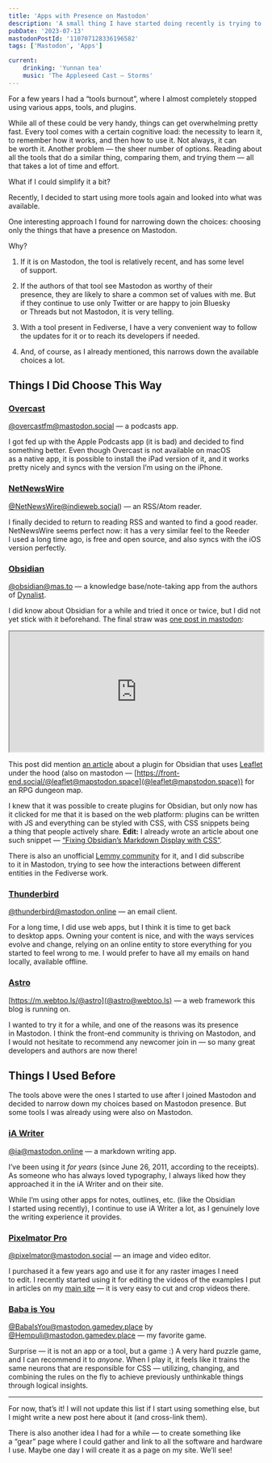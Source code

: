 ```yaml
---
title: 'Apps with Presence on Mastodon'
description: 'A small thing I have started doing recently is trying to choose an app that I’m going to use for some purpose based on its presence in Mastodon.'
pubDate: '2023-07-13'
mastodonPostId: '110707128336196582'
tags: ['Mastodon', 'Apps']

current:
	drinking: 'Yunnan tea'
	music: 'The Appleseed Cast — Storms'
---
```



For a few years I had a “tools burnout”, where I almost completely stopped using various apps, tools, and plugins.

While all of these could be very handy, things can get overwhelming pretty fast. Every tool comes with a certain cognitive load: the necessity to learn it, to remember how it works, and then how to use it. Not always, it can be worth it. Another problem — the sheer number of options. Reading about all the tools that do a similar thing, comparing them, and trying them — all that takes a lot of time and effort.

What if I could simplify it a bit?

Recently, I decided to start using more tools again and looked into what was available.

One interesting approach I found for narrowing down the choices: choosing only the things that have a presence on Mastodon.

Why?

1. If it is on Mastodon, the tool is relatively recent, and has some level of support.

2. If the authors of that tool see Mastodon as worthy of their presence, they are likely to share a common set of values with me. But if they continue to use only Twitter or are happy to join Bluesky or Threads but not Mastodon, it is very telling.

3. With a tool present in Fediverse, I have a very convenient way to follow the updates for it or to reach its developers if needed.

4. And, of course, as I already mentioned, this narrows down the available choices a lot.

## Things I Did Choose This Way

### [Overcast](https://overcast.fm/)

[@overcastfm@mastodon.social](https://mastodon.social/@overcastfm) — a podcasts app.

I got fed up with the Apple Podcasts app (it is bad) and decided to find something better. Even though Overcast is not available on macOS as a native app, it is possible to install the iPad version of it, and it works pretty nicely and syncs with the version I’m using on the iPhone.

### [NetNewsWire](https://netnewswire.com/)

[@NetNewsWire@indieweb.social](https://indieweb.social/@NetNewsWire)) — an RSS/Atom reader.

I finally decided to return to reading RSS and wanted to find a good reader. NetNewsWire seems perfect now: it has a very similar feel to the Reeder I used a long time ago, is free and open source, and also syncs with the iOS version perfectly.

### [Obsidian](https://obsidian.md/)

[@obsidian@mas.to](https://mas.to/@obsidian) — a knowledge base/note-taking app from the authors of [Dynalist](https://dynalist.io/).

I did know about Obsidian for a while and tried it once or twice, but I did not yet stick with it beforehand. The final straw was [one post in mastodon](https://chirp.enworld.org/@phd20/110678570703135302):

<iframe src="https://chirp.enworld.org/@phd20/110678570703135302/embed" width="100%" style="height: 17em" allowfullscreen="allowfullscreen" sandbox="allow-scripts allow-same-origin allow-popups allow-popups-to-escape-sandbox allow-forms"></iframe>

This post did mention [an article](https://phd20.com/blog/quick-dungeon-map-prep-obsidian/) about a plugin for Obsidian that uses [Leaflet](https://leafletjs.com/) under the hood (also on mastodon — [https://front-end.social/@leaflet@mapstodon.space](@leaflet@mapstodon.space)) for an RPG dungeon map.

I knew that it was possible to create plugins for Obsidian, but only now has it clicked for me that it is based on the web platform: plugins can be written with JS and everything can be styled with CSS, with CSS snippets being a thing that people actively share. **Edit:** I already wrote an article about one such snippet — [“Fixing Obsidian’s Markdown Display with CSS”](/fixing-obsidians-markdown-display-with-css/).

There is also an unofficial [Lemmy community](https://lemmy.world/c/obsidianmd) for it, and I did subscribe to it in Mastodon, trying to see how the interactions between different entities in the Fediverse work.

### [Thunderbird](https://thunderbird.net/)

[@thunderbird@mastodon.online](https://mastodon.online/@thunderbird) — an email client.

For a long time, I did use web apps, but I think it is time to get back to desktop apps. Owning your content is nice, and with the ways services evolve and change, relying on an online entity to store everything for you started to feel wrong to me. I would prefer to have all my emails on hand locally, available offline.

### [Astro](https://astro.build/)

[https://m.webtoo.ls/@astro](@astro@webtoo.ls) — a web framework this blog is running on.

I wanted to try it for a while, and one of the reasons was its presence in Mastodon. I think the front-end community is thriving on Mastodon, and I would not hesitate to recommend any newcomer join in — so many great developers and authors are now there!

## Things I Used Before

The tools above were the ones I started to use after I joined Mastodon and decided to narrow down my choices based on Mastodon presence. But some tools I was already using were also on Mastodon.

### [iA Writer](https://ia.net/writer)

[@ia@mastodon.online](https://mastodon.online/@ia) — a markdown writing app.

I’ve been using it _for years_ (since June 26, 2011, according to the receipts). As someone who has always loved typography, I always liked how they approached it in the iA Writer and on their site.

While I’m using other apps for notes, outlines, etc. (like the Obsidian I started using recently), I continue to use iA Writer a lot, as I genuinely love the writing experience it provides.

### [Pixelmator Pro](https://www.pixelmator.com/pro/)

[@pixelmator@mastodon.social](https://mastodon.social/@pixelmator) — an image and video editor.

I purchased it a few years ago and use it for any raster images I need to edit. I recently started using it for editing the videos of the examples I put in articles on my [main site](https://kizu.dev) — it is very easy to cut and crop videos there.

### [Baba is You](https://www.hempuli.com/baba/)

[@BabaIsYou@mastodon.gamedev.place](https://mastodon.gamedev.place/@BabaIsYou) by [@Hempuli@mastodon.gamedev.place](https://mastodon.gamedev.place/@Hempuli) — my favorite game.

Surprise — it is not an app or a tool, but a game :) A very hard puzzle game, and I can recommend it to _anyone_. When I play it, it feels like it trains the same neurons that are responsible for CSS — utilizing, changing, and combining the rules on the fly to achieve previously unthinkable things through logical insights.

- - -

For now, that’s it! I will not update this list if I start using something else, but I might write a new post here about it (and cross-link them).

There is also another idea I had for a while — to create something like a “gear” page where I could gather and link to all the software and hardware I use. Maybe one day I will create it as a page on my site. We’ll see!
